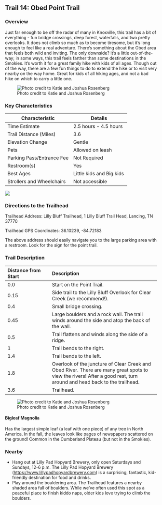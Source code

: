 ## Trail 14: Obed Point Trail

### Overview

Just far enough to be off the radar of many in Knoxville, this trail has a bit of everything - fun bridge crossings, deep forest, waterfalls, and two pretty overlooks. It does not climb so much as to become tiresome, but it's long enough to feel like a real adventure. There's something about the Obed area that feels both wild and inviting. The only downside? It's a little out-of-the-way; in some ways, this trail feels farther than some destinations in the Smokies. It's worth it for a great family hike with kids of all ages. Though out of the way, there are a few fun things to do to extend the hike or to visit very nearby on the way home. Great for kids of all hiking ages, and not a bad hike on which to carry a little one.

![Photo credit to Katie and Joshua Rosenberg](img/trail-14-figure-01.jpg)

### Key Characteristics

| **Characteristic**        | **Details**           |
|---------------------------|-----------------------|
| Time Estimate             | 2.5 hours - 4.5 hours |
| Trail Distance (Miles)    | 3.6                   |
| Elevation Change          | Gentle                |
| Pets                      | Allowed on leash      |
| Parking Pass/Entrance Fee | Not Required          |
| Restroom(s)               | Yes                   |
| Best Ages                 | Little kids and Big kids                      |
| Strollers and Wheelchairs | Not accessible                      |

![](maps/trail-14-map.jpeg)

### Directions to the Trailhead

Trailhead Address: Lilly Bluff Trailhead, 1 Lilly Bluff Trail Head, Lancing, TN 37770

Trailhead GPS Coordinates: 36.10239, -84.72183

The above address should easily navigate you to the large parking area with a restroom. Look for the sign for the point trail.

### Trail Description

| Distance from Start | Description                                                                                                                                                           |
|:--------------------|:--------------------------------------------------|
| 0.0                 | Start on the Point Trail.                                                                                                                                             |
| 0.15                | Side trail to the Lilly Bluff Overlook for Clear Creek (we recommend!).                                                                                               |
| 0.4                 | Small bridge crossing.                                                                                                                                                |
| 0.45                | Large boulders and a rock wall. The trail winds around the side and atop the back of the wall.                                                                        |
| 0.5                 | Trail flattens and winds along the side of a ridge.                                                                                                                   |
| 1                   | Trail bends to the right.                                                                                                                                             |
| 1.4                 | Trail bends to the left.                                                                                                                                              |
| 1.8                 | Overlook of the juncture of Clear Creek and Obed River. There are many great spots to view the rivers! After a good rest, turn around and head back to the trailhead. |
| 3.6                 | Trailhead.                                                                                                                                                            |

![Photo credit to Katie and Joshua Rosenberg](img/bigleaf%20magnolia.jpg)

::: {.callout-note appearance="simple" icon="true"}
#### Bigleaf Magnolia

Has the largest simple leaf (a leaf with one piece) of any tree in North America. In the fall, the leaves look like pages of newspapers scattered on the ground! Common in the Cumberland Plateau (but not in the Smokies).
:::

### Nearby

-   Hang out at Lilly Pad Hopyard Brewery, only open Saturdays and Sundays, 12-6 p.m. The Lilly Pad Hopyard Brewery (<https://www.lillypadhopyardbrewery.com>) is a surprising, fantastic, kid-friendly destination for food and drinks.
-   Play around the bouldering area. The Trailhead features a nearby shaded area full of boulders. While we've often used this spot as a peaceful place to finish kiddo naps, older kids love trying to climb the boulders.
